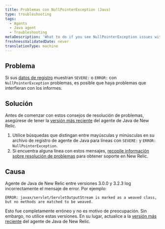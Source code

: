 ```yaml
---
title: Problemas con NullPointerException (Java)
type: troubleshooting
tags:
  - Agents
  - Java agent
  - Troubleshooting
metaDescription: 'What to do if you see NullPointerException issues with SEVERE: or ERROR: in your New Relic Java agent''s log files.'
freshnessValidatedDate: never
translationType: machine
---
```


## Problema

Si sus [datos de registro](/docs/agents/java-agent/troubleshooting/no-log-file-java) muestran `SEVERE:` o `ERROR:` con `NullPointerException` problemas, es posible que haya problemas que interfieran con los informes.

## Solución

Antes de comenzar con estos consejos de resolución de problemas, asegúrese de tener la [versión más reciente](/docs/agents/java-agent/installation/upgrade-java-agent) del agente de Java de New Relic.

1. Utilice búsquedas que distingan entre mayúsculas y minúsculas en su archivo de registro de agente de Java para líneas con `SEVERE:` y `ERROR: NullPointerException`.
2. Si encuentra alguna línea con estos mensajes, [recopile información sobre resolución de problemas](/docs/agents/java-agent/troubleshooting/providing-troubleshooting-information-java) para obtener soporte en New Relic.

## Causa

Agente de Java de New Relic entre versiones 3.0.0 y 3.2.3 log incorrectamente el mensaje de error. Por ejemplo:

```
ERROR: javax/servlet/ServletOutputStream is marked as a weaved class, but no methods are matched to be weaved.
```

Esto fue completamente erróneo y no es motivo de preocupación. Sin embargo, no utilice estas versiones. En su lugar, actualice a la [versión más reciente](/docs/agents/java-agent/installation/upgrade-java-agent) del agente de Java de New Relic.
